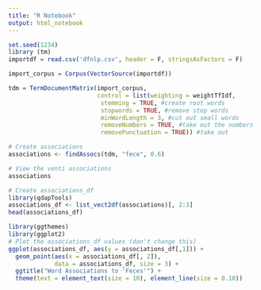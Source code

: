 ---
title: "R Notebook"
output: html_notebook
---

```{r}
set.seed(1234)
library (tm)
importdf = read.csv('dfnlp.csv', header = F, stringsAsFactors = F)
```

```{r}
import_corpus = Corpus(VectorSource(importdf))
```
```{r}
tdm = TermDocumentMatrix(import_corpus,
                         control = list(weighting = weightTfIdf,
                          stemming = TRUE, #create root words
                          stopwords = TRUE, #remove stop words
                          minWordLength = 3, #cut out small words
                          removeNumbers = TRUE, #take out the numbers
                          removePunctuation = TRUE)) #take out
```




```{r}
# Create associations
associations <- findAssocs(tdm, "fece", 0.6)

# View the venti associations
associations
```
```{r}
# Create associations_df
library(qdapTools)
associations_df <- list_vect2df(associations)[, 2:3]
head(associations_df)
```

```{r}
library(ggthemes)
library(ggplot2)
# Plot the associations_df values (don't change this)
ggplot(associations_df, aes(y = associations_df[,1])) + 
  geom_point(aes(x = associations_df[, 2]), 
             data = associations_df, size = 3) + 
  ggtitle("Word Associations to 'Feces'") + 
  theme(text = element_text(size = 10), element_line(size = 0.10))
```
